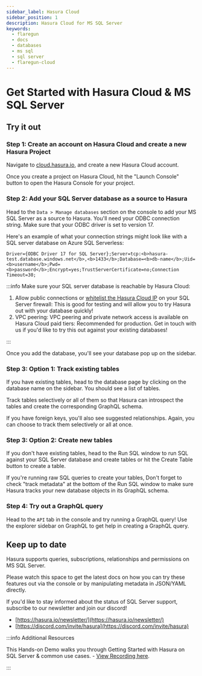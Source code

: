 ```yaml
---
sidebar_label: Hasura Cloud
sidebar_position: 1
description: Hasura Cloud for MS SQL Server
keywords:
  - flaregun
  - docs
  - databases
  - ms sql
  - sql server
  - flaregun-cloud
---
```



# Get Started with Hasura Cloud & MS SQL Server

## Try it out

### Step 1: Create an account on Hasura Cloud and create a new Hasura Project

Navigate to [cloud.hasura.io](https://cloud.hasura.io/signup/?pg=docs&plcmt=body&cta=navigate-to-cloud-hasura-io&tech=default),
and create a new Hasura Cloud account.

Once you create a project on Hasura Cloud, hit the "Launch Console" button
to open the Hasura Console for your project.

<Thumbnail
  src="/img/graphql/cloud/getting-started/create-project.png"
  alt="Connect new or existing database"
  width="556px"
/>

### Step 2: Add your SQL Server database as a source to Hasura

Head to the `Data > Manage databases` section on the console to add
your MS SQL Server as a source to Hasura. You'll need your ODBC connection string. Make sure that
your ODBC driver is set to version 17.

Here's an example of what your connection strings might look like with a SQL server database on Azure SQL Serverless:

```
Driver={ODBC Driver 17 for SQL Server};Server=tcp:<b>hasura-test.database.windows.net</b>,<b>1433</b>;Database=<b>db-name</b>;Uid=<b>username</b>;Pwd=<b>password</b>;Encrypt=yes;TrustServerCertificate=no;Connection Timeout=30;
```

:::info Make sure your SQL server database is reachable by Hasura Cloud:

1.  Allow public connections or
    [whitelist the Hasura Cloud IP](/graphql/cloud/projects/create.mdx#cloud-projects-create-allow-nat-ip)
    on your SQL Server firewall: This is good for testing and will allow
    you to try Hasura out with your database quickly!
2.  VPC peering: VPC peering and private network access is available on
    Hasura Cloud paid tiers: Recommended for production. Get in touch
    with us if you'd like to try this out against your existing
    databases!

:::

<Thumbnail
  src="/img/graphql/core/databases/ms-sql-server/1-manage-databases.png"
  alt="Manage databases"
  width="1000px"
/>

<Thumbnail
  src="/img/graphql/core/databases/ms-sql-server/2-add-source.png"
  alt="Add source"
  width="1000px"
/>

Once you add the database, you'll see your database pop up on the sidebar.

### Step 3: Option 1: Track existing tables

If you have existing tables, head to the database page by clicking on the database name on the sidebar. You should see a list of tables.

<Thumbnail
  src="/img/graphql/core/databases/ms-sql-server/3-manage-mydb.png"
  alt="Manage my-db"
  width="1000px"
/>

Track tables selectively or all of them so that Hasura can introspect the tables and create the corresponding GraphQL schema.

<Thumbnail
  src="/img/graphql/core/databases/ms-sql-server/4-track-tables.png"
  alt="Track tables"
  width="1000px"
/>

If you have foreign keys, you'll also see suggested relationships. Again, you can choose to track them selectively or all at once.

<Thumbnail
  src="/img/graphql/core/databases/ms-sql-server/5-track-rels.png"
  alt="Track relationships"
  width="1000px"
/>

### Step 3: Option 2: Create new tables

If you don't have existing tables, head to the Run SQL window
to run SQL against your SQL Server database and create tables or hit the Create Table button
to create a table.

If you're running raw SQL queries to create your tables, Don't forget to check "track metadata"
at the bottom of the Run SQL window to make sure Hasura tracks your new database objects
in its GraphQL schema.

<Thumbnail
  src="/img/graphql/core/databases/ms-sql-server/7-run-sql.png"
  alt="Run SQL to create table"
  width="1000px"
/>

### Step 4: Try out a GraphQL query

Head to the `API` tab in the console and try running a GraphQL query! Use the explorer sidebar on GraphQL to get help in creating a GraphQL query.

<Thumbnail
  src="/img/graphql/core/databases/ms-sql-server/6-make-graphql-query.png"
  alt="Make GraphQL query"
  width="1000px"
/>

## Keep up to date

Hasura supports queries, subscriptions, relationships and permissions on MS SQL Server.

Please watch this space to get the latest docs on how you can try these features out via the console or by manipulating metadata in JSON/YAML directly.

If you'd like to stay informed about the status of SQL Server support, subscribe to our newsletter and join our discord!

- [https://hasura.io/newsletter/](https://hasura.io/newsletter/)
- [https://discord.com/invite/hasura](https://discord.com/invite/hasura)

:::info Additional Resources

This Hands-on Demo walks you through Getting Started with Hasura on SQL Server & common use cases. - [View Recording here](https://hasura.io/events/webinar/hasura-sql-server/?pg=docs&plcmt=body&cta=view-recording&tech=).

:::
